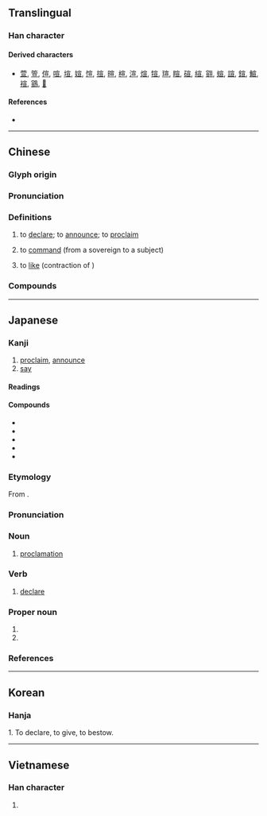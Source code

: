 {{also|宜}}
{{character info}}
==Translingual==

===Han character===
{{stroke order|strokes=9}}
{{Han char|rn=40|rad=宀|as=06|sn=9|four=30106|canj=JMAM|ids=⿱宀亘}}

====Derived characters====
* [[萱]], [[箮]], [[𠊿]], [[喧]], [[塇]], [[媗]], [[愃]], [[揎]], [[暄]], [[楦]], [[渲]], [[煊]], [[𤚗]], [[瑄]], [[睻]], [[碹]], [[縇]], [[翧]], [[蝖]], [[諠]], [[鍹]], [[鰚]], [[䙋]], [[䳦]], [[𤸧]]

====References====
* {{Han ref|kx=0284.160|dkj=07132|dj=0562.040|hdz=20923.100|uh=5BA3|ud=23459|bh=ABC5|bd=43973}}

----

==Chinese==
{{zh-forms|alt=𠖚:historical form,𡨈:historical form,𡩦:historical form,𡪏:historical form,㝉:second-round simplified}}

===Glyph origin===
{{Han etym}}

===Pronunciation===
{{zh-pron
|m=xuān
|c=syun1
|h=pfs=siên
|md=sŏng
|mn=soan
|mn-t=suang1/suêng1
|mn-t_note=suang1 - Shantou; suêng1 - Chaozhou
|w=1xi
|mc=y
|oc=y
|ma=
|cat=v
}}

===Definitions===
{{zh-hanzi}}

# {{lb|zh|literary}} to [[declare]]; to [[announce]]; to [[proclaim]]
# {{lb|zh|archaic}} to [[command]] (from a sovereign to a subject)
# {{lb|zh|Internet slang}} to [[like]] (contraction of {{zh-l|喜歡}})

===Compounds===
{{zh-der|宣筆|宣佈|宣稱|宣傳|宣傳畫|宣傳品|宣讀|宣告|宣講|宣教|宣判|宣示|宣誓|宣洩|宣言|宣揚|宣戰|宣紙|宣導|宣勞|宣傳彈|不可言宣|共產宣言|宣騰|宣告死亡|傳宣|宣議郎|北上宣言|周宣王|宣諭|宣牌|倫敦宣言|人權宣言|心照不宣|宣泄|宣明|宣化|宣麻|宣和畫譜|宣淫|宣說|宣傳週|宣慰|宣旨|宣和|宣詔|宣威|仿宣紙|宣戰書|宣腿|宣統|宣窯|宣科|宣父|宣流|宣敕|宣撫|宣德|宣布|宣室志|宣和書譜|宣取|宣卷|宣劑|宣傳車|宣傳單|宣德鑪|宣吐|宣尼|宣召|反宣傳|宣室|宣力|口宣|宣贊|不宣|承宣|破產宣告|祕而不宣|漢宣帝|死亡宣告|獨立宣言|照本宣科|文宣王|文宣|節宣|開羅宣言|齊宣王|道宣|許宣|宣恩}}

----

==Japanese==

===Kanji===
{{ja-kanji|grade=6|rs=宀06}}

# [[proclaim]], [[announce]]
# [[say]]

====Readings====
{{ja-readings
|goon=せん
|kanon=せん
|kun=のたま-う<のたま-ふ, のたま-わく<のたま-はく, の-べる, の-る
|nanori=のぶ
}}

====Compounds====
{{der-top|Compounds}}
* {{ja-r|宣言|せんげん|[[declaration]]}}
* {{ja-r|宣告|せんこく|[[verdict]]}}
* {{ja-r|宣誓|せんせい|[[pledge]], [[oath]]}}
* {{ja-r|宣託|せんたく}}
* {{ja-r|宣伝|せんでん|[[advertisement]]}}
{{der-bottom}}

===Etymology===
{{ja-kanjitab|せん|yomi=o}}
From {{der|ja|ltc|sort=せん|-}} {{ltc-l|宣}}.

===Pronunciation===
{{ja-pron|y=o|せん|acc=1|acc_ref=DJR}}

===Noun===
{{ja-noun|せん}}

# [[proclamation]] {{rfv-sense|ja}}
#: {{synonyms|ja|宣旨|tr=senji}}

===Verb===
{{ja-verb-suru|せん}}

# [[declare]] {{rfv-sense|ja}}
#: {{synonyms|ja|[[宣言]]する|tr=sengen suru}}

===Proper noun===
{{ja-pos|proper|せん}}

# {{given name|ja|female|A=a|sort=せん}}
# {{surname|ja|A=a|sort=せん}}

===References===
<references/>

----

==Korean==

===Hanja===
{{ko-hanja|hangeul=선|rv=seon|mr=sŏn}}

1. To declare, to give, to bestow.

----

==Vietnamese==

===Han character===
{{vi-hantu|[[tuyên]]|rs=宀06}}

# {{rfdef|vi|sort=宀06}}